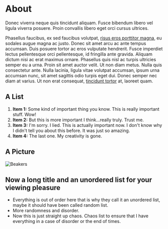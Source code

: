 <SEO
  title="About"
  description="I am an astronaut who likes to visit foreign planets. Unfortuntately I have not ever built a successful rocket and so have only visited this planet. But one day this will all change."
/>

# About

Donec viverra neque quis tincidunt aliquam. Fusce bibendum libero vel ligula viverra posuere. Proin convallis libero eget orci cursus ultrices.

Phasellus faucibus, ex sed faucibus volutpat, [risus eros porttitor magna](https://www.google.com), eu sodales augue magna ac justo. Donec sit amet arcu ac ante tempus accumsan. Duis posuere tortor ac eros vulputate hendrerit. Fusce imperdiet lectus pellentesque orci pellentesque, id fringilla ante gravida. Aliquam dictum nisi ac erat maximus ornare. Phasellus quis nisl ac turpis ultricies semper eu a urna. Proin sit amet auctor velit. Ut non diam metus. Nulla quis consectetur ante. Nulla lacinia, ligula vitae volutpat accumsan, ipsum urna accumsan nunc, sit amet sagittis odio turpis eget dui. Donec semper nec diam at varius. Ut non erat consequat, [tincidunt tortor](https://www.google.com) at, laoreet quam. 

## A List

1. **Item 1:** Some kind of important thing you know. This is really important stuff. Wow!
1. **Item 2:** But this is more important I think...really truly. Trust me.
1. **Item 3:** I'm sorry. I lied. This is actually important now. I don't know why I didn't tell you about this before. It was just so amazing.
1. **Item 4:** The last one. My creativity is gone.

## A Picture

![Beakers](../assets/image1.jpg)

## Now a long title and an unordered list for your viewing pleasure

- Everything is out of order here that is why they call it an unordered list, maybe it should have been called random list.
- More randomness and disorder.
- Now this is just straight up chaos. Chaos list to ensure that I have everything in a case of disorder or the end of times.
